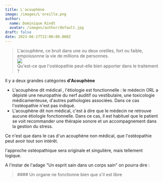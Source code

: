 ```yaml
---
title: L'acouphène
image: /images/L'oreille.png
author:
  name: Dominique Kindt
  avatar: /images/author/default.jpg
draft: false
date: 2023-06-27T22:00:00.000Z
---
```


> L'acouphène, ce bruit dans une ou deux oreilles, fort ou faible, empoissonne la vie de millions de personnes.\
> ![](</images/onde sonore (1).jpg>)\
> Qu'est-ce que l'ostéopathie peut-elle bien apporter dans le traitement ?

Il y a deux grandes catégories **d'Acouphène**

* L'acouphène dit médical , l'étiologie est fonctionnelle : le médecin ORL a dépisté une neuropathie du nerf auditif ou vestibulaire, une toxicologie médicamenteuse, d'autres pathologies associées. Dans ce cas l'ostéopathie n'est pas indiqué.
* L'acouphène dit non médical, c'est à dire que le médecin ne retrouve aucune étiologie fonctionnelle. Dans ce  cas, il est habituel que le patient se voit recommander une thérapie sonore et un accompagnement dans la gestion du stress.

Ce n'est que dans le cas d'un acouphène non médical, que l'ostéopathie peut avoir tout son intérêt.

l'approche ostéopathique sera originale et singulière, mais tellement logique.

A l'instar de l'adage "Un esprit sain dans un corps sain" on pourra dire :

<Blockquote name="Dominique">
  #### &#x20;       Un organe ne fonctionne bien que s'il est libre
</Blockquote>
